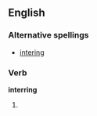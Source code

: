 ==English==

===Alternative spellings===
* [[intering]] {{i|rare}}

===Verb===
'''interring'''

# {{present participle of|[[inter]]}}